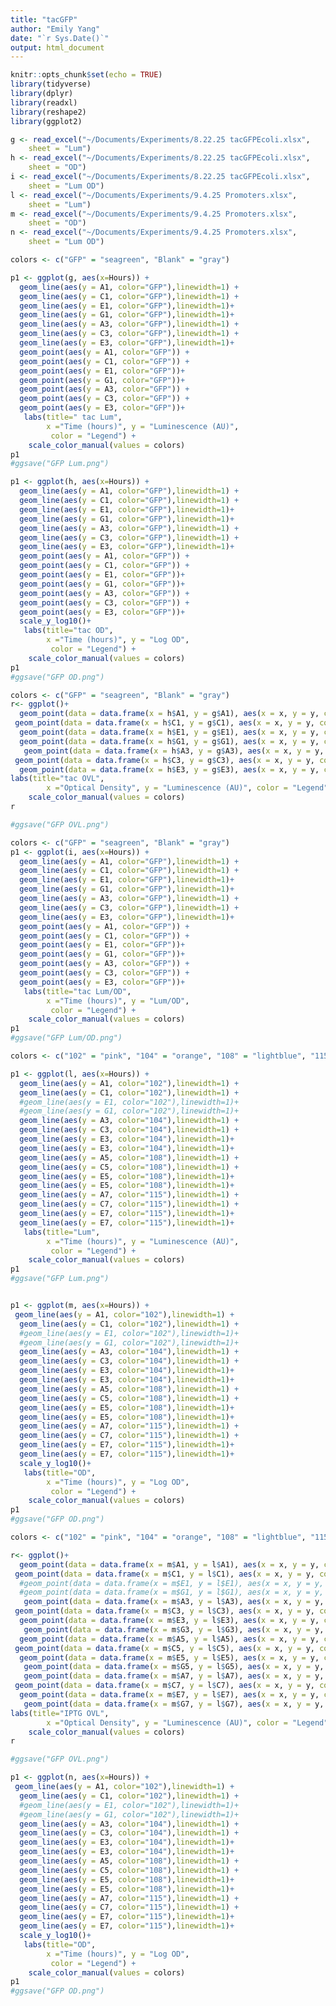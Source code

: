 ```yaml
---
title: "tacGFP"
author: "Emily Yang"
date: "`r Sys.Date()`"
output: html_document
---
```


```r
knitr::opts_chunk$set(echo = TRUE)
library(tidyverse)
library(dplyr)
library(readxl)
library(reshape2)
library(ggplot2)

g <- read_excel("~/Documents/Experiments/8.22.25 tacGFPEcoli.xlsx", 
    sheet = "Lum")
h <- read_excel("~/Documents/Experiments/8.22.25 tacGFPEcoli.xlsx", 
    sheet = "OD")
i <- read_excel("~/Documents/Experiments/8.22.25 tacGFPEcoli.xlsx", 
    sheet = "Lum OD")
l <- read_excel("~/Documents/Experiments/9.4.25 Promoters.xlsx", 
    sheet = "Lum")
m <- read_excel("~/Documents/Experiments/9.4.25 Promoters.xlsx", 
    sheet = "OD")
n <- read_excel("~/Documents/Experiments/9.4.25 Promoters.xlsx", 
    sheet = "Lum OD")

```

```r
colors <- c("GFP" = "seagreen", "Blank" = "gray")

p1 <- ggplot(g, aes(x=Hours)) + 
  geom_line(aes(y = A1, color="GFP"),linewidth=1) +
  geom_line(aes(y = C1, color="GFP"),linewidth=1) +
  geom_line(aes(y = E1, color="GFP"),linewidth=1)+
  geom_line(aes(y = G1, color="GFP"),linewidth=1)+
  geom_line(aes(y = A3, color="GFP"),linewidth=1) +
  geom_line(aes(y = C3, color="GFP"),linewidth=1) +
  geom_line(aes(y = E3, color="GFP"),linewidth=1)+
  geom_point(aes(y = A1, color="GFP")) +
  geom_point(aes(y = C1, color="GFP")) +
  geom_point(aes(y = E1, color="GFP"))+
  geom_point(aes(y = G1, color="GFP"))+
  geom_point(aes(y = A3, color="GFP")) +
  geom_point(aes(y = C3, color="GFP")) +
  geom_point(aes(y = E3, color="GFP"))+
   labs(title=" tac Lum",
        x ="Time (hours)", y = "Luminescence (AU)",
         color = "Legend") +
    scale_color_manual(values = colors)
p1
#ggsave("GFP Lum.png")

p1 <- ggplot(h, aes(x=Hours)) + 
  geom_line(aes(y = A1, color="GFP"),linewidth=1) +
  geom_line(aes(y = C1, color="GFP"),linewidth=1) +
  geom_line(aes(y = E1, color="GFP"),linewidth=1)+
  geom_line(aes(y = G1, color="GFP"),linewidth=1)+
  geom_line(aes(y = A3, color="GFP"),linewidth=1) +
  geom_line(aes(y = C3, color="GFP"),linewidth=1) +
  geom_line(aes(y = E3, color="GFP"),linewidth=1)+
  geom_point(aes(y = A1, color="GFP")) +
  geom_point(aes(y = C1, color="GFP")) +
  geom_point(aes(y = E1, color="GFP"))+
  geom_point(aes(y = G1, color="GFP"))+
  geom_point(aes(y = A3, color="GFP")) +
  geom_point(aes(y = C3, color="GFP")) +
  geom_point(aes(y = E3, color="GFP"))+
  scale_y_log10()+
   labs(title="tac OD",
        x ="Time (hours)", y = "Log OD",
         color = "Legend") +
    scale_color_manual(values = colors)
p1
#ggsave("GFP OD.png")
```

```r
colors <- c("GFP" = "seagreen", "Blank" = "gray")
r<- ggplot()+ 
  geom_point(data = data.frame(x = h$A1, y = g$A1), aes(x = x, y = y, color="GFP"))+
 geom_point(data = data.frame(x = h$C1, y = g$C1), aes(x = x, y = y, color="GFP"))+
  geom_point(data = data.frame(x = h$E1, y = g$E1), aes(x = x, y = y, color="GFP"))+
  geom_point(data = data.frame(x = h$G1, y = g$G1), aes(x = x, y = y, color="GFP"))+
   geom_point(data = data.frame(x = h$A3, y = g$A3), aes(x = x, y = y, color="GFP"))+
 geom_point(data = data.frame(x = h$C3, y = g$C3), aes(x = x, y = y, color="GFP"))+
  geom_point(data = data.frame(x = h$E3, y = g$E3), aes(x = x, y = y, color="GFP"))+
labs(title="tac OVL",
        x ="Optical Density", y = "Luminescence (AU)", color = "Legend") +
    scale_color_manual(values = colors)
r

#ggsave("GFP OVL.png")

```

```r
colors <- c("GFP" = "seagreen", "Blank" = "gray")
p1 <- ggplot(i, aes(x=Hours)) + 
  geom_line(aes(y = A1, color="GFP"),linewidth=1) +
  geom_line(aes(y = C1, color="GFP"),linewidth=1) +
  geom_line(aes(y = E1, color="GFP"),linewidth=1)+
  geom_line(aes(y = G1, color="GFP"),linewidth=1)+
  geom_line(aes(y = A3, color="GFP"),linewidth=1) +
  geom_line(aes(y = C3, color="GFP"),linewidth=1) +
  geom_line(aes(y = E3, color="GFP"),linewidth=1)+
  geom_point(aes(y = A1, color="GFP")) +
  geom_point(aes(y = C1, color="GFP")) +
  geom_point(aes(y = E1, color="GFP"))+
  geom_point(aes(y = G1, color="GFP"))+
  geom_point(aes(y = A3, color="GFP")) +
  geom_point(aes(y = C3, color="GFP")) +
  geom_point(aes(y = E3, color="GFP"))+
   labs(title="tac Lum/OD",
        x ="Time (hours)", y = "Lum/OD",
         color = "Legend") +
    scale_color_manual(values = colors)
p1
#ggsave("GFP Lum/OD.png")
```

```r
colors <- c("102" = "pink", "104" = "orange", "108" = "lightblue", "115" = "purple")

p1 <- ggplot(l, aes(x=Hours)) + 
  geom_line(aes(y = A1, color="102"),linewidth=1) +
  geom_line(aes(y = C1, color="102"),linewidth=1) +
  #geom_line(aes(y = E1, color="102"),linewidth=1)+
  #geom_line(aes(y = G1, color="102"),linewidth=1)+
  geom_line(aes(y = A3, color="104"),linewidth=1) +
  geom_line(aes(y = C3, color="104"),linewidth=1) +
  geom_line(aes(y = E3, color="104"),linewidth=1)+
  geom_line(aes(y = E3, color="104"),linewidth=1)+
  geom_line(aes(y = A5, color="108"),linewidth=1) +
  geom_line(aes(y = C5, color="108"),linewidth=1) +
  geom_line(aes(y = E5, color="108"),linewidth=1)+
  geom_line(aes(y = E5, color="108"),linewidth=1)+
  geom_line(aes(y = A7, color="115"),linewidth=1) +
  geom_line(aes(y = C7, color="115"),linewidth=1) +
  geom_line(aes(y = E7, color="115"),linewidth=1)+
  geom_line(aes(y = E7, color="115"),linewidth=1)+
   labs(title="Lum",
        x ="Time (hours)", y = "Luminescence (AU)",
         color = "Legend") +
    scale_color_manual(values = colors)
p1
#ggsave("GFP Lum.png")


p1 <- ggplot(m, aes(x=Hours)) + 
 geom_line(aes(y = A1, color="102"),linewidth=1) +
  geom_line(aes(y = C1, color="102"),linewidth=1) +
  #geom_line(aes(y = E1, color="102"),linewidth=1)+
  #geom_line(aes(y = G1, color="102"),linewidth=1)+
  geom_line(aes(y = A3, color="104"),linewidth=1) +
  geom_line(aes(y = C3, color="104"),linewidth=1) +
  geom_line(aes(y = E3, color="104"),linewidth=1)+
  geom_line(aes(y = E3, color="104"),linewidth=1)+
  geom_line(aes(y = A5, color="108"),linewidth=1) +
  geom_line(aes(y = C5, color="108"),linewidth=1) +
  geom_line(aes(y = E5, color="108"),linewidth=1)+
  geom_line(aes(y = E5, color="108"),linewidth=1)+
  geom_line(aes(y = A7, color="115"),linewidth=1) +
  geom_line(aes(y = C7, color="115"),linewidth=1) +
  geom_line(aes(y = E7, color="115"),linewidth=1)+
  geom_line(aes(y = E7, color="115"),linewidth=1)+
  scale_y_log10()+
   labs(title="OD",
        x ="Time (hours)", y = "Log OD",
         color = "Legend") +
    scale_color_manual(values = colors)
p1
#ggsave("GFP OD.png")
```

```r

colors <- c("102" = "pink", "104" = "orange", "108" = "lightblue", "115" = "purple")

r<- ggplot()+ 
  geom_point(data = data.frame(x = m$A1, y = l$A1), aes(x = x, y = y, color="102"))+
 geom_point(data = data.frame(x = m$C1, y = l$C1), aes(x = x, y = y, color="102"))+
  #geom_point(data = data.frame(x = m$E1, y = l$E1), aes(x = x, y = y, color="102"))+
  #geom_point(data = data.frame(x = m$G1, y = l$G1), aes(x = x, y = y, color="102"))+
   geom_point(data = data.frame(x = m$A3, y = l$A3), aes(x = x, y = y, color="104"))+
 geom_point(data = data.frame(x = m$C3, y = l$C3), aes(x = x, y = y, color="104"))+
  geom_point(data = data.frame(x = m$E3, y = l$E3), aes(x = x, y = y, color="104"))+
   geom_point(data = data.frame(x = m$G3, y = l$G3), aes(x = x, y = y, color="104"))+ 
  geom_point(data = data.frame(x = m$A5, y = l$A5), aes(x = x, y = y, color="108"))+
 geom_point(data = data.frame(x = m$C5, y = l$C5), aes(x = x, y = y, color="108"))+
  geom_point(data = data.frame(x = m$E5, y = l$E5), aes(x = x, y = y, color="108"))+
   geom_point(data = data.frame(x = m$G5, y = l$G5), aes(x = x, y = y, color="108"))+
   geom_point(data = data.frame(x = m$A7, y = l$A7), aes(x = x, y = y, color="115"))+
 geom_point(data = data.frame(x = m$C7, y = l$C7), aes(x = x, y = y, color="115"))+
  geom_point(data = data.frame(x = m$E7, y = l$E7), aes(x = x, y = y, color="115"))+
   geom_point(data = data.frame(x = m$G7, y = l$G7), aes(x = x, y = y, color="115"))+
labs(title="IPTG OVL",
        x ="Optical Density", y = "Luminescence (AU)", color = "Legend") +
    scale_color_manual(values = colors)
r

#ggsave("GFP OVL.png")

```

```r
p1 <- ggplot(n, aes(x=Hours)) + 
 geom_line(aes(y = A1, color="102"),linewidth=1) +
  geom_line(aes(y = C1, color="102"),linewidth=1) +
  #geom_line(aes(y = E1, color="102"),linewidth=1)+
  #geom_line(aes(y = G1, color="102"),linewidth=1)+
  geom_line(aes(y = A3, color="104"),linewidth=1) +
  geom_line(aes(y = C3, color="104"),linewidth=1) +
  geom_line(aes(y = E3, color="104"),linewidth=1)+
  geom_line(aes(y = E3, color="104"),linewidth=1)+
  geom_line(aes(y = A5, color="108"),linewidth=1) +
  geom_line(aes(y = C5, color="108"),linewidth=1) +
  geom_line(aes(y = E5, color="108"),linewidth=1)+
  geom_line(aes(y = E5, color="108"),linewidth=1)+
  geom_line(aes(y = A7, color="115"),linewidth=1) +
  geom_line(aes(y = C7, color="115"),linewidth=1) +
  geom_line(aes(y = E7, color="115"),linewidth=1)+
  geom_line(aes(y = E7, color="115"),linewidth=1)+
  scale_y_log10()+
   labs(title="OD",
        x ="Time (hours)", y = "Log OD",
         color = "Legend") +
    scale_color_manual(values = colors)
p1
#ggsave("GFP OD.png")
```
